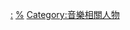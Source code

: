 {{Commonscat|Music award winners}}

[[Category:音乐奖项|:]]
[[Category:艺术奖项获得者|%]]
[[Category:音樂相關人物|Category:音樂相關人物]]